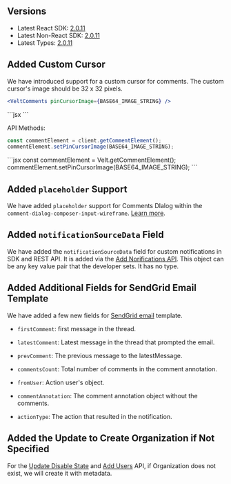 ## Versions

- Latest React SDK: [2.0.11](https://www.npmjs.com/package/@veltdev/react)
- Latest Non-React SDK: [2.0.11](https://www.npmjs.com/package/@veltdev/client)
- Latest Types:  [2.0.11](https://www.npmjs.com/package/@veltdev/types)

## Added Custom Cursor
We have introduced support for a custom cursor for comments. The custom cursor's image should be 32 x 32 pixels.
<Tabs>
<Tab title="React / Next.js" >
```jsx
<VeltComments pinCursorImage={BASE64_IMAGE_STRING} />
```
</Tab>
<Tab title="Other Frameworks">
```jsx
<velt-comments pin-cursor-image="BASE64_IMAGE_STRING"></velt-comments>
```
</Tab>
</Tabs>

API Methods:
<Tabs>
<Tab title="React / Next.js" >
```jsx
const commentElement = client.getCommentElement();
commentElement.setPinCursorImage(BASE64_IMAGE_STRING);
```
</Tab>
<Tab title="Other Frameworks">
```jsx
const commentElement = Velt.getCommentElement();
commentElement.setPinCursorImage(BASE64_IMAGE_STRING);
```
</Tab>
</Tabs>

## Added `placeholder` Support
We have added `placeholder` support for Comments DIalog within the `comment-dialog-composer-input-wireframe`. [Learn more](https://docs.velt.dev/async-collaboration/comments/customize-ui/comment-dialog/subcomponents/composer/overview).


## Added `notificationSourceData` Field
We have added the `notificationSourceData`  field for custom notifications in SDK and REST API. It is added via the [Add Norifications API](https://docs.velt.dev/api-reference/rest-apis/notifications/add-notifications#add-notifications). This object can be any key value pair that the developer sets. It has no type.

## Added Additional Fields for SendGrid Email Template
We have added a few new fields for [SendGrid email](https://docs.velt.dev/notifications/email/overview#email-template-data) template.
- `firstComment`: first message in the thread.

- `latestComment`: Latest message in the thread that prompted the email.

- `prevComment`: The previous message to the latestMessage.

- `commentsCount`: Total number of comments in the comment annotation.

- `fromUser`: Action user's object.

- `commentAnnotation`: The comment annotation object without the comments.

- `actionType`: The action that resulted in the notification.


 ## Added the Update to Create Organization if Not Specified
 For the [Update Disable State](https://docs.velt.dev/api-reference/rest-apis/organizations/update-organization-disable-state#update-disabled-state-for-organizations) and [Add Users](https://docs.velt.dev/api-reference/rest-apis/users/add-users#add-users) API, if Organization does not exist, we will create it with metadata.
